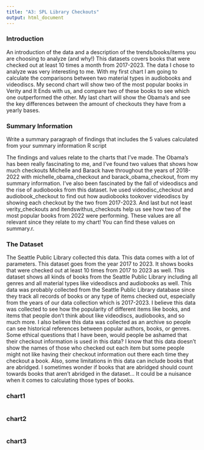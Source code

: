 ```yaml
---
title: "A3: SPL Library Checkouts"
output: html_document
---
```


### Introduction

An introduction of the data and a description of the trends/books/items you are choosing to analyze (and why!)
This datasets covers books that were checked out at least 10 times a month from 2017-2023. The data I chose to analyze was very interesting to me. With my first chart I am going to calculate the comparisons between two material types in audiobooks and videodiscs. My second chart will show two of the most popular books in Verity and It Ends with us, and compare two of these books to see which one outperformed the other. My last chart will show the Obama's and see the key differences between the amount of checkouts they have from a yearly bases. 

### Summary Information

Write a summary paragraph of findings that includes the 5 values calculated from your summary information R script

The findings and values relate to the charts that I've made. The Obama's has been really fascinating to me, and I've found two values that shows how much checkouts Michelle and Barack have throughout the years of 2018-2022 with michelle_obama_checkout and barack_obama_checkout, from my summary information. I've also been fascinated by the fall of videodiscs and the rise of audiobooks from this dataset. Ive used videodisc_checkout and audiobook_checkout to find out how audiobooks tookover videodiscs by showing each checkout by the two from 2017-2023. And last but not least verity_checkouts and itendswithus_checkouts help us see how two of the most popular books from 2022 were performing. These values are all relevant since they relate to my chart! You can find these values on summary.r.

### The Dataset

The Seattle Public Library collected this data. This data comes with a lot of parameters. This dataset goes from the year 2017 to 2023. It shows books that were checked out at least 10 times from 2017 to 2023 as well.  This dataset shows all kinds of books from the Seattle Public Library including all genres and all material types like videodiscs and audiobooks as well. This data was probably collected from the Seattle Public Library database since they track all records of books or any type of items checked out, especially from the years of our data collection which is 2017-2023. I believe this data was collected to see how the popularity of different items like books, and items that people don’t think about like videodiscs, audiobooks, and so much more. I also believe this data was collected as an archive so people can see historical references between popular authors, books, or genres. Some ethical questions that I have been, would people be ashamed that their checkout information is used in this data? I know that this data doesn’t show the names of those who checked out each item but some people might not like having their checkout information out there each time they checkout a book. Also, some limitations in this data can include books that are abridged. I sometimes wonder if books that are abridged should count towards books that aren’t abridged in the dataset… It could be a nuisance when it comes to calculating those types of books. 

### chart1


```r
```

### chart2


```r
```

### chart3


```r
```

